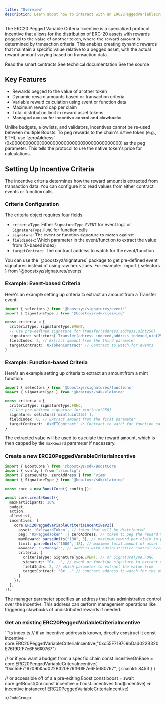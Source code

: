 ```yaml
---
title: "Overview"
description: Learn about how to interact with an ERC20PeggedVariableCriteriaIncentive using the SDK
---
```



The ERC20 Pegged Variable Criteria Incentive is a specialized protocol incentive that allows for the distribution of ERC-20 assets with rewards pegged to the value of another token, where the reward amount is determined by transaction criteria. This enables creating dynamic rewards that maintain a specific value relative to a pegged asset, with the actual reward amount varying based on transaction data.

<SDKDisclaimer />

<CardGroup cols={3}>
  <Card
    title="Smart Contract"
    icon="file-contract"
    href="https://github.com/boostxyz/boost-protocol/blob/main/packages/evm/contracts/incentives/ERC20PeggedVariableCriteriaIncentive.sol"
  >
      Read the smart contracts
  </Card>
  <Card
    title="Typedoc"
    icon="file-lines"
    href="https://sdk.boost.xyz/classes/ERC20PeggedVariableCriteriaIncentive.html"
  >
    See technical documentation
  </Card>
  <Card
    title="SDK Implementation"
    icon="file-code"
    href="https://github.com/boostxyz/boost-protocol/blob/main/packages/sdk/src/Incentives/ERC20PeggedVariableCriteriaIncentive.ts"
  >
    See the source
  </Card>
</CardGroup>

## Key Features

- Rewards pegged to the value of another token
- Dynamic reward amounts based on transaction criteria
- Variable reward calculation using event or function data
- Maximum reward cap per claim
- Total distribution limit in reward asset tokens
- Managed access for incentive control and clawbacks

<Info>
  Unlike budgets, allowlists, and validators, incentives cannot be re-used between multiple Boosts.
</Info>

<Info>
  To peg rewards to the chain's native token (e.g., ETH), use `zeroAddress` (0x0000000000000000000000000000000000000000) as the peg parameter. This tells the protocol to use the native token's price for calculations.
</Info>

## Setting Up Incentive Criteria

The incentive criteria determines how the reward amount is extracted from transaction data. You can configure it to read values from either contract events or function calls.

### Criteria Configuration

The criteria object requires four fields:
- `criteriaType`: Either `SignatureType.EVENT` for event logs or `SignatureType.FUNC` for function calls
- `signature`: The event or function signature to match against
- `fieldIndex`: Which parameter in the event/function to extract the value from (0-based index)
- `targetContract`: The contract address to watch for the event/function

<Info>
  You can use the `@boostxyz/signatures` package to get pre-defined event signatures instead of using raw hex values. For example: `import { selectors } from '@boostxyz/signatures/events'`
</Info>

### Example: Event-based Criteria

Here's an example setting up criteria to extract an amount from a Transfer event:

```ts
import { selectors } from '@boostxyz/signatures/events'
import { SignatureType } from '@boostxyz/sdk/claiming'

const criteria = {
  criteriaType: SignatureType.EVENT,
  // Use pre-defined signature for Transfer(address,address,uint256)
  signature: selectors['Transfer(address indexed,address indexed,uint256)'],
  fieldIndex: 2, // Extract amount from the third parameter
  targetContract: '0xTokenContract' // Contract to watch for events
}
```

### Example: Function-based Criteria

Here's an example setting up criteria to extract an amount from a mint function:

```ts
import { selectors } from '@boostxyz/signatures/functions'
import { SignatureType } from '@boostxyz/sdk/claiming'

const criteria = {
  criteriaType: SignatureType.FUNC,
  // Use pre-defined signature for mint(uint256)
  signature: selectors['mint(uint256)'],
  fieldIndex: 0, // Extract amount from the first parameter
  targetContract: '0xNFTContract' // Contract to watch for function calls
}
```

The extracted value will be used to calculate the reward amount, which is then capped by the `maxReward` parameter if necessary.

### Create a new ERC20PeggedVariableCriteriaIncentive

<CodeGroup>

  ```ts index.ts
  import { BoostCore } from '@boostxyz/sdk/BoostCore'
  import { config } from "./config";
  import { parseUnits, zeroAddress } from 'viem'
  import { SignatureType } from '@boostxyz/sdk/claiming'

  const core = new BoostCore({ config });

  await core.createBoost({
    maxParticipants: 10n,
    budget,
    action,
    allowList,
    incentives: [
      core.ERC20PeggedVariableCriteriaIncentiveV2({
        asset: '0xRewardToken', // token that will be distributed
        peg: '0xPeggedToken' || zeroAddress, // token to peg the reward value to (e.g., USDC or ETH)
        maxReward: parseUnits("100", 6), // maximum reward per claim in pegged token value
        limit: parseUnits("1000", 18), // maximum total amount of asset token (in wei) that can be distributed
        manager: "0xManager", // address with administrative control over the incentive
        criteria: {
          criteriaType: SignatureType.EVENT, // or SignatureType.FUNC
          signature: "0x...", // event or function signature to extract value from
          fieldIndex: 2, // which parameter to extract the value from
          targetContract: "0x..." // contract address to watch for the event/function
        }
      }),
    ],
  });
  ```

  <Config />
</CodeGroup>

<Info>
  The manager parameter specifies an address that has administrative control over the incentive. This address can perform management operations like triggering clawbacks of undistributed rewards if needed.
</Info>

### Get an existing ERC20PeggedVariableCriteriaIncentive

<CodeGroup>
```ts index.ts
// if an incentive address is known, directly construct it
const incentive = core.ERC20PeggedVariableCriteriaIncentive("0xc55F719709bDad022B320E76f9DfF7e6F5680767")

// or if you want a budget from a specific chain
const incentiveOnBase = core.ERC20PeggedVariableCriteriaIncentive(
  "0xc55F719709bDad022B320E76f9DfF7e6F5680767",
  { chainId: 8453 }
)

// or accessible off of a a pre-exiting Boost
const boost = await core.getBoost(0n)
const incentive = boost.incentives.find((incentive) => incentive instanceof ERC20PeggedVariableCriteriaIncentive)
```
</CodeGroup>
